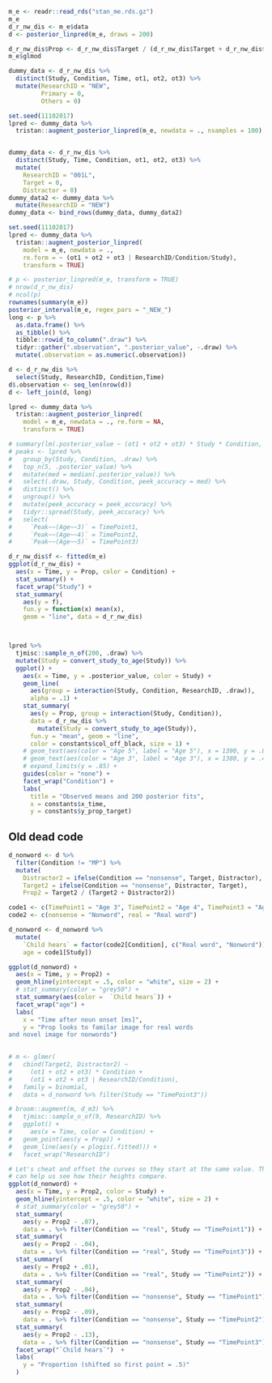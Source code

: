 

```r
m_e <- readr::read_rds("stan_me.rds.gz")
m_e
d_r_nw_dis <- m_e$data
d <- posterior_linpred(m_e, draws = 200)
```

```r
d_r_nw_dis$Prop <- d_r_nw_dis$Target / (d_r_nw_dis$Target + d_r_nw_dis$Distractor)
m_e$glmod

dummy_data <- d_r_nw_dis %>% 
  distinct(Study, Condition, Time, ot1, ot2, ot3) %>% 
  mutate(ResearchID = "NEW",
         Primary = 0, 
         Others = 0)

set.seed(11102017)
lpred <- dummy_data %>% 
  tristan::augment_posterior_linpred(m_e, newdata = ., nsamples = 100)


dummy_data <- d_r_nw_dis %>% 
  distinct(Study, Time, Condition, ot1, ot2, ot3) %>% 
  mutate(
    ResearchID = "001L",
    Target = 0, 
    Distractor = 0)
dummy_data2 <- dummy_data %>% 
  mutate(ResearchID = "NEW")
dummy_data <- bind_rows(dummy_data, dummy_data2)

set.seed(11102017)
lpred <- dummy_data %>%
  tristan::augment_posterior_linpred(
    model = m_e, newdata = ., 
    re.form = ~ (ot1 + ot2 + ot3 | ResearchID/Condition/Study),
    transform = TRUE)

# p <- posterior_linpred(m_e, transform = TRUE)
# nrow(d_r_nw_dis)
# ncol(p)
rownames(summary(m_e))
posterior_interval(m_e, regex_pars = "_NEW_")
long <- p %>% 
  as.data.frame() %>% 
  as_tibble() %>% 
  tibble::rowid_to_column(".draw") %>% 
  tidyr::gather(".observation", ".posterior_value", -.draw) %>% 
  mutate(.observation = as.numeric(.observation))

d <- d_r_nw_dis %>% 
  select(Study, ResearchID, Condition,Time)
d$.observation <- seq_len(nrow(d))
d <- left_join(d, long)

lpred <- dummy_data %>%
  tristan::augment_posterior_linpred(
    model = m_e, newdata = ., re.form = NA,
    transform = TRUE)

# summary(lm(.posterior_value ~ (ot1 + ot2 + ot3) * Study * Condition, lpred))
# peaks <- lpred %>% 
#   group_by(Study, Condition, .draw) %>% 
#   top_n(5, .posterior_value) %>% 
#   mutate(med = median(.posterior_value)) %>% 
#   select(.draw, Study, Condition, peek_accuracy = med) %>% 
#   distinct() %>% 
#   ungroup() %>% 
#   mutate(peek_accuracy = peek_accuracy) %>% 
#   tidyr::spread(Study, peek_accuracy) %>% 
#   select(
#     `Peak~~(Age~~3)` = TimePoint1,
#     `Peak~~(Age~~4)` = TimePoint2,
#     `Peak~~(Age~~5)` = TimePoint3)

d_r_nw_dis$f <- fitted(m_e)
ggplot(d_r_nw_dis) + 
  aes(x = Time, y = Prop, color = Condition) + 
  stat_summary() + 
  facet_wrap("Study") + 
  stat_summary(
    aes(y = f),
    fun.y = function(x) mean(x), 
    geom = "line", data = d_r_nw_dis)  



lpred %>% 
  tjmisc::sample_n_of(200, .draw) %>%
  mutate(Study = convert_study_to_age(Study)) %>% 
  ggplot() + 
    aes(x = Time, y = .posterior_value, color = Study) +
    geom_line(
      aes(group = interaction(Study, Condition, ResearchID, .draw)), 
      alpha = .1) +
    stat_summary(
      aes(y = Prop, group = interaction(Study, Condition)), 
      data = d_r_nw_dis %>% 
        mutate(Study = convert_study_to_age(Study)), 
      fun.y = "mean", geom = "line", 
      color = constants$col_off_black, size = 1) + 
    # geom_text(aes(color = "Age 5", label = "Age 5"), x = 1390, y = .83) +
    # geom_text(aes(color = "Age 3", label = "Age 3"), x = 1380, y = .46) +
    # expand_limits(y = .85) +
    guides(color = "none") +
    facet_wrap("Condition") +
    labs(
      title = "Observed means and 200 posterior fits",
      x = constants$x_time,
      y = constants$y_prop_target)
```


## Old dead code

```r
d_nonword <- d %>% 
  filter(Condition != "MP") %>% 
  mutate(
    Distractor2 = ifelse(Condition == "nonsense", Target, Distractor),
    Target2 = ifelse(Condition == "nonsense", Distractor, Target),
    Prop2 = Target2 / (Target2 + Distractor2))

code1 <- c(TimePoint1 = "Age 3", TimePoint2 = "Age 4", TimePoint3 = "Age 5")
code2 <- c(nonsense = "Nonword", real = "Real word")

d_nonword <- d_nonword %>% 
  mutate(
    `Child hears` = factor(code2[Condition], c("Real word", "Nonword")),
    age = code1[Study])

ggplot(d_nonword) + 
  aes(x = Time, y = Prop2) + 
  geom_hline(yintercept = .5, color = "white", size = 2) +
  # stat_summary(color = "grey50") + 
  stat_summary(aes(color =  `Child hears`)) + 
  facet_wrap("age") + 
  labs(
    x = "Time after noun onset [ms]",
    y = "Prop looks to familar image for real words
and novel image for nonwords")
  

# m <- glmer(
#   cbind(Target2, Distractor2) ~
#     (ot1 + ot2 + ot3) * Condition +
#     (ot1 + ot2 + ot3 | ResearchID/Condition),
#   family = binomial,
#   data = d_nonword %>% filter(Study == "TimePoint3"))

# broom::augment(m, d_m3) %>% 
#   tjmisc::sample_n_of(9, ResearchID) %>% 
#   ggplot() + 
#     aes(x = Time, color = Condition) + 
#   geom_point(aes(y = Prop)) +
#   geom_line(aes(y = plogis(.fitted))) +
#   facet_wrap("ResearchID")
```

```r
# Let's cheat and offset the curves so they start at the same value. This
# can help us see how their heights compare.
ggplot(d_nonword) + 
  aes(x = Time, y = Prop2, color = Study) + 
  geom_hline(yintercept = .5, color = "white", size = 2) +
  # stat_summary(color = "grey50") + 
  stat_summary(
    aes(y = Prop2 - .07),
    data = . %>% filter(Condition == "real", Study == "TimePoint1")) + 
  stat_summary(
    aes(y = Prop2 - .04),
    data = . %>% filter(Condition == "real", Study == "TimePoint3")) + 
  stat_summary(
    aes(y = Prop2 + .01),
    data = . %>% filter(Condition == "real", Study == "TimePoint2")) + 
  stat_summary(
    aes(y = Prop2 - .04),
    data = . %>% filter(Condition == "nonsense", Study == "TimePoint1")) + 
  stat_summary(
    aes(y = Prop2 - .09),
    data = . %>% filter(Condition == "nonsense", Study == "TimePoint2")) + 
  stat_summary(
    aes(y = Prop2 - .13),
    data = . %>% filter(Condition == "nonsense", Study == "TimePoint3")) + 
  facet_wrap("`Child hears`")  + 
  labs(
    y = "Proportion (shifted so first point = .5)"
  )




```


